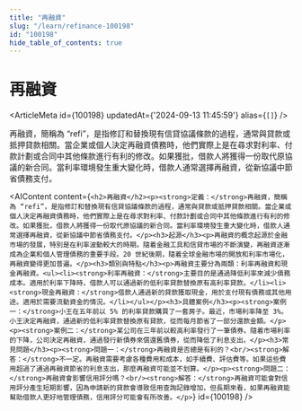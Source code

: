 ```yaml
---
title: "再融資"
slug: "/learn/refinance-100198"
id: "100198"
hide_table_of_contents: true
---
```



# 再融資

<ArticleMeta id={100198} updatedAt={'2024-09-13 11:45:59'} alias={`[]`} />
<div className='border-solid border-b border-t-0 my-4 border-[var(--ifm-color-gray-300)]' />

再融資，簡稱為 “refi”，是指修訂和替換現有信貸協議條款的過程，通常與貸款或抵押貸款相關。當企業或個人決定再融資債務時，他們實際上是在尋求對利率、付款計劃或合同中其他條款進行有利的修改。如果獲批，借款人將獲得一份取代原協議的新合同。當利率環境發生重大變化時，借款人通常選擇再融資，從新協議中節省債務支付。

<AIContent content={`<h2>再融資</h2><p><strong>定義：</strong>再融資，簡稱為 “refi”，是指修訂和替換現有信貸協議條款的過程，通常與貸款或抵押貸款相關。當企業或個人決定再融資債務時，他們實際上是在尋求對利率、付款計劃或合同中其他條款進行有利的修改。如果獲批，借款人將獲得一份取代原協議的新合同。當利率環境發生重大變化時，借款人通常選擇再融資，從新協議中節省債務支付。</p><h3>起源</h3><p>再融資的概念起源於金融市場的發展，特別是在利率波動較大的時期。隨着金融工具和信貸市場的不斷演變，再融資逐漸成為企業和個人管理債務的重要手段。20 世紀後期，隨着全球金融市場的開放和利率市場化，再融資變得更加普遍。</p><h3>類別與特點</h3><p>再融資主要分為兩類：利率再融資和現金再融資。<ul><li><strong>利率再融資：</strong>主要目的是通過降低利率來減少債務成本。適用於利率下降時，借款人可以通過新的低利率貸款替換原有高利率貸款。</li><li><strong>現金再融資：</strong>借款人通過新的貸款獲取現金，用於支付現有債務或其他用途。適用於需要流動資金的情況。</li></ul></p><h3>具體案例</h3><p><strong>案例一：</strong>小王在五年前以 5% 的利率貸款購買了一套房子。最近，市場利率降至 3%。小王決定再融資，通過新的低利率貸款替換原有貸款，從而每月節省了一部分還款金額。</p><p><strong>案例二：</strong>某公司在三年前以較高利率發行了一筆債券。隨着市場利率的下降，公司決定再融資，通過發行新債券來償還舊債券，從而降低了利息支出。</p><h3>常見問題</h3><p><strong>問題一：</strong>再融資是否總是有利的？<br/><strong>解答：</strong>不一定。再融資需要考慮各種費用和成本，如手續費、評估費等。如果這些費用超過了通過再融資節省的利息支出，那麼再融資可能並不划算。</p><p><strong>問題二：</strong>再融資會影響信用評分嗎？<br/><strong>解答：</strong>再融資可能會對信用評分產生短期影響，因為申請新的貸款會導致信用查詢記錄增加，但長期來看，如果再融資能幫助借款人更好地管理債務，信用評分可能會有所改善。</p>`} id={100198} />
